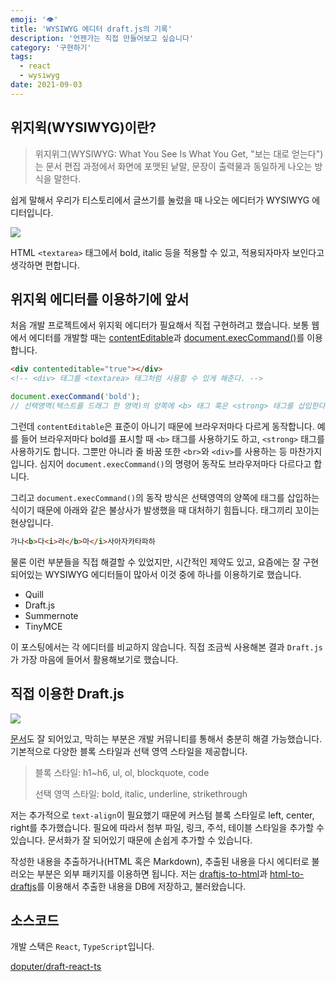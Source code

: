 ```yaml
---
emoji: '👁'
title: 'WYSIWYG 에디터 draft.js의 기록'
description: '언젠가는 직접 만들어보고 싶습니다'
category: '구현하기'
tags:
  - react
  - wysiwyg
date: 2021-09-03
---
```


## 위지윅(WYSIWYG)이란?

> 위지위그(WYSIWYG: What You See Is What You Get, "보는 대로 얻는다")는 문서 편집 과정에서 화면에 포맷된 낱말, 문장이 출력물과 동일하게 나오는 방식을 말한다.

쉽게 말해서 우리가 티스토리에서 글쓰기를 눌렀을 때 나오는 에디터가 WYSIWYG 에디터입니다.

![](0.png)

HTML `<textarea>` 태그에서 bold, italic 등을 적용할 수 있고, 적용되자마자 보인다고 생각하면 편합니다.

## 위지윅 에디터를 이용하기에 앞서

처음 개발 프로젝트에서 위지윅 에디터가 필요해서 직접 구현하려고 했습니다. 보통 웹에서 에디터를 개발할 때는 [contentEditable](https://developer.mozilla.org/ko/docs/Web/HTML/Global_attributes/contenteditable)과 [document.execCommand()](https://developer.mozilla.org/ko/docs/Web/API/Document/execCommand)를 이용합니다.

```html
<div contenteditable="true"></div>
<!-- <div> 태그를 <textarea> 태그처럼 사용할 수 있게 해준다. -->
```

```js
document.execCommand('bold');
// 선택영역(텍스트를 드래그 한 영역)의 양쪽에 <b> 태그 혹은 <strong> 태그를 삽입한다.
```

그런데 `contentEditable`은 표준이 아니기 때문에 브라우저마다 다르게 동작합니다. 예를 들어 브라우저마다 bold를 표시할 때 `<b>` 태그를 사용하기도 하고, `<strong>` 태그를 사용하기도 합니다. 그뿐만 아니라 줄 바꿈 또한 `<br>`와 `<div>`를 사용하는 등 마찬가지입니다. 심지어 `document.execCommand()`의 명령어 동작도 브라우저마다 다르다고 합니다.

그리고 `document.execCommand()`의 동작 방식은 선택영역의 양쪽에 태그를 삽입하는 식이기 때문에 아래와 같은 불상사가 발생했을 때 대처하기 힘듭니다. 태그끼리 꼬이는 현상입니다.

```html
가나<b>다<i>라</b>마</i>사아자카타파하
```

물론 이런 부분들을 직접 해결할 수 있었지만, 시간적인 제약도 있고, 요즘에는 잘 구현되어있는 WYSIWYG 에디터들이 많아서 이것 중에 하나를 이용하기로 했습니다.

- Quill
- Draft.js
- Summernote
- TinyMCE

이 포스팅에서는 각 에디터를 비교하지 않습니다. 직접 조금씩 사용해본 결과 `Draft.js`가 가장 마음에 들어서 활용해보기로 했습니다.

## 직접 이용한 Draft.js

![](1.gif)

[문서](https://draftjs.org/)도 잘 되어있고, 막히는 부분은 개발 커뮤니티를 통해서 충분히 해결 가능했습니다. 기본적으로 다양한 블록 스타일과 선택 영역 스타일을 제공합니다.

> 블록 스타일: h1~h6, ul, ol, blockquote, code
>
> 선택 영역 스타일: bold, italic, underline, strikethrough

저는 추가적으로 `text-align`이 필요했기 때문에 커스텀 블록 스타일로 left, center, right를 추가했습니다. 필요에 따라서 첨부 파일, 링크, 주석, 테이블 스타일을 추가할 수 있습니다. 문서화가 잘 되어있기 때문에 손쉽게 추가할 수 있습니다.

작성한 내용을 추출하거나(HTML 혹은 Markdown), 추출된 내용을 다시 에디터로 불러오는 부분은 외부 패키지를 이용하면 됩니다. 저는 [draftjs-to-html](https://www.npmjs.com/package/draftjs-to-html)과 [html-to-draftjs](https://www.npmjs.com/package/html-to-draftjs)를 이용해서 추출한 내용을 DB에 저장하고, 불러왔습니다.

## 소스코드

개발 스택은 `React`, `TypeScript`입니다.

[doputer/draft-react-ts](https://github.com/doputer/draft-react-ts)
